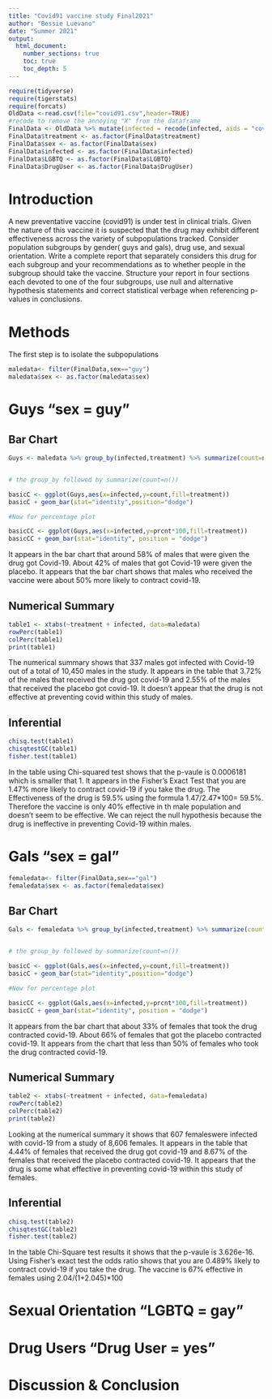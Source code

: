 ```yaml
---
title: "Covid91 vaccine study Final2021"
author: "Bessie Luevano"
date: "Summer 2021"
output: 
  html_document:
    number_sections: true
    toc: true
    toc_depth: 5
---
```


```r
require(tidyverse)
require(tigerstats)
require(forcats)
OldData <-read.csv(file="covid91.csv",header=TRUE)
#recode to remove the annoying "X" from the dataframe
FinalData <- OldData %>% mutate(infected = recode(infected, aids = "covid", none = "OK" )) %>% select(-one_of("X"))
FinalData$treatment <- as.factor(FinalData$treatment)
FinalData$sex <- as.factor(FinalData$sex)
FinalData$infected <- as.factor(FinalData$infected)
FinalData$LGBTQ <- as.factor(FinalData$LGBTQ)
FinalData$DrugUser <- as.factor(FinalData$DrugUser)
```

# Introduction

A new  preventative vaccine (covid91) is under test in clinical trials. Given the nature of this vaccine it is suspected that the drug may exhibit different effectiveness across the variety of subpopulations tracked. Consider population subgroups by gender( guys and gals), drug use, and sexual orientation. Write a complete report that separately considers this drug for each subgroup and your recommendations as to whether people in the subgroup should take the vaccine. Structure your report in four sections each devoted to one of the four subgroups, use null and alternative hypothesis statements and correct statistical verbage when referencing p-values in conclusions.

# Methods

The first step is to isolate the subpopulations
```r
maledata<- filter(FinalData,sex=="guy")
maledata$sex <- as.factor(maledata$sex)
```


# Guys "sex = guy"

## Bar Chart 

```r
Guys <- maledata %>% group_by(infected,treatment) %>% summarize(count=n()) %>% mutate(prcnt=count/sum(count))


# the group_by followed by summarize(count=n())

basicC <- ggplot(Guys,aes(x=infected,y=count,fill=treatment))
basicC + geom_bar(stat="identity",position="dodge")

#Now for percentage plot

basicCC <- ggplot(Guys,aes(x=infected,y=prcnt*100,fill=treatment)) 
basicCC + geom_bar(stat="identity", position = "dodge")
```

It appears in the bar chart that around 58% of males that were given the drug got Covid-19. About 42% of males that got Covid-19 were given the placebo. It appears that the bar chart shows that males who received the vaccine were about 50% more likely to contract covid-19. 

## Numerical Summary

```r
table1 <- xtabs(~treatment + infected, data=maledata)
rowPerc(table1)
colPerc(table1)
print(table1)
```

The numerical summary shows that 337 males got infected with Covid-19 out of a total of 10,450 males in the study. It appears in the table that 3.72% of the males that received the drug got covid-19 and 2.55% of the males that received the placebo got covid-19. It doesn't appear that the drug is not effective at preventing covid within this study of males.

## Inferential  

```r
chisq.test(table1)
chisqtestGC(table1)
fisher.test(table1)
```

In the table using Chi-squared test shows that the p-vaule is 0.0006181 which is smaller that 1. It appears in the Fisher's Exact Test that you are 1.47% more likely to contract covid-19 if you take the drug. The Effectiveness of the drug is 59.5% using the formula 1.47/2.47*100= 59.5%. Therefore the vaccine is only 40% effective in th male population and doesn't seem to be effective. We can reject the null hypothesis because the drug is ineffective in preventing Covid-19 within males. 

# Gals "sex = gal"

```r
femaledata<- filter(FinalData,sex=="gal")
femaledata$sex <- as.factor(femaledata$sex)
```

## Bar Chart 

```r
Gals <- femaledata %>% group_by(infected,treatment) %>% summarize(count=n()) %>% mutate(prcnt=count/sum(count))


# the group_by followed by summarize(count=n())

basicC <- ggplot(Gals,aes(x=infected,y=count,fill=treatment))
basicC + geom_bar(stat="identity",position="dodge")

#Now for percentage plot

basicCC <- ggplot(Gals,aes(x=infected,y=prcnt*100,fill=treatment)) 
basicCC + geom_bar(stat="identity", position = "dodge")
```

It appears from the bar chart that about 33% of females that took the drug contracted covid-19. About 66% of females that got the placebo contracted covid-19. It appears from the chart that less than 50% of females who took the drug contracted covid-19.

## Numerical Summary

```r
table2 <- xtabs(~treatment + infected, data=femaledata)
rowPerc(table2)
colPerc(table2)
print(table2)
```

Looking at the numerical summary it shows that 607 femaleswere infected with covid-19 from a study of 8,606 females. It appears in the table that 4.44% of females that received the drug got covid-19 and 8.67% of the females that received the placebo contracted covid-19. It appears that the drug is some what effective in preventing covid-19 within this study of females. 

## Inferential

```r
chisq.test(table2)
chisqtestGC(table2)
fisher.test(table2)
```

In the table Chi-Square test results it shows that the p-vaule is 3.626e-16. Using Fisher's exact test the odds ratio shows that you are 0.489% likely to contract covid-19 if you take the drug. The vaccine is 67% effective in females using 2.04/(1+2.045)*100

# Sexual Orientation "LGBTQ = gay"


# Drug Users "Drug User = yes"


# Discussion & Conclusion










